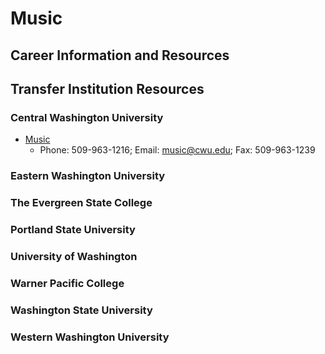 # Music {.unnumbered}

## Career Information and Resources

## Transfer Institution Resources

### Central Washington University

-   [Music](https://www.cwu.edu/music/)
    -   Phone: 509-963-1216; Email: [music\@cwu.edu](mailto:music@cwu.edu); Fax: 509-963-1239

### Eastern Washington University

### The Evergreen State College

### Portland State University

### University of Washington

### Warner Pacific College

### Washington State University

### Western Washington University
